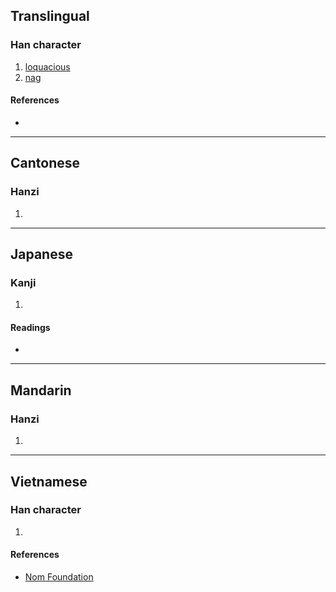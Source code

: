 {{character info/new}}
{{also|蘇|苏}}
==Translingual==

===Han character===
{{Han char|rn=30|rad=口|as=20|sn=23|four=64094|canj=RTND|ids=⿰口蘇}}

# [[loquacious]]
# [[nag]]

====References====
* {{Han ref|kx=0215.271|dkj=04652|hdz=10707.090|uh=56CC|ud=22220|bh=C5C8|bd=50632}}

----

==Cantonese==

===Hanzi===
{{yue-hanzi|jyut=[[sou1]]|y=sou1}}

# {{defn|lang=yue|sort=口20}}

----

==Japanese==

===Kanji===
{{ja-kanji|grade=|rs=口20}}

# {{defn|lang=ja|sort=口20}}

====Readings====
* {{ja-readings|on=[[そ]] (so)|kun=[[よくしゃべる]] (yokushaberu)}}

----

==Mandarin==

===Hanzi===
{{cmn-hanzi|pin=[[sū]] ([[su1]])|wg=su<sup>1</sup>}}

# {{defn|lang=cmn|sort=口20}}

----

==Vietnamese==

===Han character===
{{vi-hantu|[[tô]]|rs=口20}}

# {{defn|lang=vi|sort=口20}}

====References====
* [http://nomfoundation.org/common/nom_details.php?codepoint=56cc Nom Foundation]